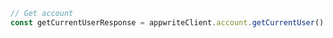 ```typescript index.ts
// Get account
const getCurrentUserResponse = appwriteClient.account.getCurrentUser()
```